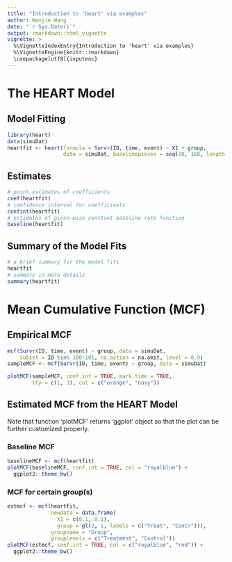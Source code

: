 ```yaml
---
title: "Introduction to 'heart' via examples"
author: Wenjie Wang
date: "`r Sys.Date()`"
output: rmarkdown::html_vignette
vignette: >
  %\VignetteIndexEntry{Introduction to 'heart' via examples}
  %\VignetteEngine{knitr::rmarkdown}
  \usepackage[utf8]{inputenc}
---
```


# The HEART Model

## Model Fitting

```r
library(heart)
data(simuDat)
heartfit <- heart(formula = Survr(ID, time, event) ~ X1 + group, 
                  data = simuDat, baselinepieces = seq(28, 168, length = 6))
```

## Estimates 

```r
# point estimates of coefficients
coef(heartfit)
# confidence interval for coefficients
confint(heartfit)
# estimates of piece-wise constant baseline rate function
baseline(heartfit)
```

## Summary of the Model Fits

```r
# a brief summary for the model fits
heartfit 
# summary in more details
summary(heartfit)
```

# Mean Cumulative Function (MCF)

## Empirical MCF

```r
mcf(Survr(ID, time, event) ~ group, data = simuDat,
    subset = ID %in% 100:101, na.action = na.omit, level = 0.9)
sampleMCF <- mcf(Survr(ID, time, event) ~ group, data = simuDat)
```

```r
plotMCF(sampleMCF, conf.int = TRUE, mark.time = TRUE, 
        lty = c(1, 3), col = c("orange", "navy"))
```

## Estimated MCF from the HEART Model

Note that function 'plotMCF' returns 'ggplot' object so that the plot can be 
further customized properly.

### Baseline MCF 

```r
baselineMCF <- mcf(heartfit)
plotMCF(baselineMCF, conf.int = TRUE, col = "royalblue") +
  ggplot2::theme_bw()
```

### MCF for certain group(s)

```r
estmcf <- mcf(heartfit, 
              newdata = data.frame(
                X1 = c(0.1, 0.1), 
                group = gl(2, 1, labels = c("Treat", "Contr"))), 
              groupname = "Group", 
              grouplevels = c("Treatment", "Control"))
plotMCF(estmcf, conf.int = TRUE, col = c("royalblue", "red")) +
  ggplot2::theme_bw()
```
